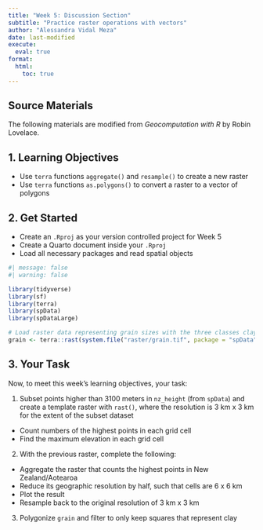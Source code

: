 ```yaml
---
title: "Week 5: Discussion Section"
subtitle: "Practice raster operations with vectors"
author: "Alessandra Vidal Meza"
date: last-modified
execute: 
  eval: true
format:
  html:
    toc: true
---
```


::: {.callout-note icon=true}
# Source Materials
The following materials are modified from *Geocomputation with R* by Robin Lovelace.
:::

## 1. Learning Objectives

- Use `terra` functions `aggregate()` and `resample()` to create a new raster
- Use `terra` functions `as.polygons()` to convert a raster to a vector of polygons

## 2. Get Started

- Create an `.Rproj` as your version controlled project for Week 5
- Create a Quarto document inside your `.Rproj`
- Load all necessary packages and read spatial objects

```r
#| message: false
#| warning: false

library(tidyverse)
library(sf)
library(terra)
library(spData)
library(spDataLarge)
```

```r
# Load raster data representing grain sizes with the three classes clay, silt and sand
grain <- terra::rast(system.file("raster/grain.tif", package = "spData"))
```

## 3. Your Task

Now, to meet this week's learning objectives, your task:

1. Subset points higher than 3100 meters in `nz_height` (from `spData`) and create a template raster with `rast()`, where the resolution is 3 km x 3 km for the extent of the subset dataset
  - Count numbers of the highest points in each grid cell
  - Find the maximum elevation in each grid cell
2. With the previous raster, complete the following:
  - Aggregate the raster that counts the highest points in New Zealand/Aotearoa
  - Reduce its geographic resolution by half, such that cells are 6 x 6 km
  - Plot the result
  - Resample back to the original resolution of 3 km x 3 km
3. Polygonize `grain` and filter to only keep squares that represent clay
